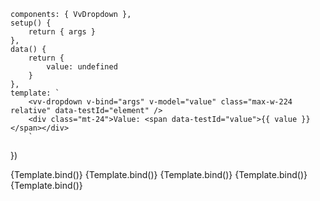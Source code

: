 
<Meta
	title="Components/Dropdown"
	component={VvDropdown}
	argTypes={argTypes}
	args={defaultArgs}
/>

	components: { VvDropdown },
	setup() {
		return { args }
	},
	data() {
		return {
			value: undefined
		}
	},
	template: `
		<vv-dropdown v-bind="args" v-model="value" class="max-w-224 relative" data-testId="element" />
		<div class="mt-24">Value: <span data-testId="value">{{ value }}</span></div>
		`
})

<Canvas>
	<Story name="Default" play={defaultTest}>
		{Template.bind()}
	</Story>
</Canvas>

<Canvas>
	<Story
		name="Disabled"
		play={defaultTest}
		args={{ disabled: true }}
		argTypes={{
			disabled: {
				control: {
					disable: true
				}
			}
		}}>
		{Template.bind()}
	</Story>
</Canvas>

<Canvas>
	<Story
		name="Multiple"
		play={defaultTest}
		args={{ multiple: true }}
		argTypes={{
			multiple: {
				control: {
					disable: true
				}
			}
		}}>
		{Template.bind()}
	</Story>
</Canvas>

<Canvas>
	<Story
		name="Max values"
		play={defaultTest}
		args={{ multiple: true, maxValues: 2 }}
		argTypes={{
			multiple: {
				control: {
					disable: true
				}
			},
			maxValues: {
				control: {
					disable: true
				}
			}
		}}>
		{Template.bind()}
	</Story>
</Canvas>

<Canvas>
	<Story
		name="No results"
		play={defaultTest}
		args={{ options: [] }}
		argTypes={{
			options: {
				control: {
					disable: true
				}
			}
		}}>
		{Template.bind()}
	</Story>
</Canvas>
